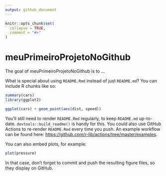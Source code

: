 ```yaml
---
output: github_document
---
```


<!-- README.md is generated from README.Rmd. Please edit that file -->

```r
knitr::opts_chunk$set(
  collapse = TRUE,
  comment = "#>"
)
```

# meuPrimeiroProjetoNoGithub

<!-- badges: start -->
<!-- badges: end -->

The goal of meuPrimeiroProjetoNoGithub is to ...

What is special about using `README.Rmd` instead of just `README.md`? You can include R chunks like so:

```r
summary(cars)
library(ggplot2)

ggplot(cars) + geom_point(aes(dist, speed))
```

You'll still need to render `README.Rmd` regularly, to keep `README.md` up-to-date. `devtools::build_readme()` is handy for this. You could also use GitHub Actions to re-render `README.Rmd` every time you push. An example workflow can be found here: <https://github.com/r-lib/actions/tree/master/examples>.

You can also embed plots, for example:

```r
plot(pressure)
```

In that case, don't forget to commit and push the resulting figure files, so they display on GitHub.

